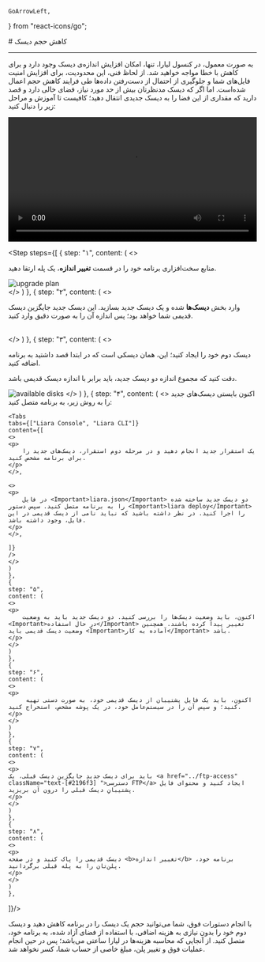     GoArrowLeft,
} from "react-icons/go";


<Layout>
<Head>
<title>مستندات کاهش حجم دیسک‌ - لیارا</title>

<meta property="og:title" content="مستندات خدمات رایانش ابری لیارا" />
<meta property="og:description" content="مستندات مربوط به نحوه کاهش حجم دیسک‌ها به صورت دستی در لیارا"  />
</Head>
# کاهش حجم دیسک

<hr className="mb-2" />
به صورت معمول، در کنسول لیارا، تنها، امکان افزایش اندازه‌ی دیسک وجود دارد و برای کاهش با خطا مواجه خواهید شد. از لحاظ فنی، این محدودیت، برای افزایش امنیت فایل‌های شما و جلوگیری از احتمال از دست‌رفتن داده‌ها طی فرایند کاهش حجم اعمال شده‌است.
اما اگر که دیسک مدنظرتان بیش از حد مورد نیاز، فضای خالی دارد و قصد دارید که مقداری از این فضا را به دیسک جدیدی انتقال دهید؛ کافیست تا آموزش و مراحل زیر را دنبال کنید:
<div className="h-4" />

<video
  src="https://media.liara.ir/disks/reduce-disk-size.mp4"
  controls="controls"
  className="block w-full"
  width="100%" />

<Step  steps={[
    {
    step: "۱",
    content: (
    <>
        <p>
        منابع سخت‌افزاری برنامه خود را در قسمت <b>تغییر اندازه</b>، یک پله ارتقا دهید.
        </p>
        <div className="h-4" />
        <img src="https://media.liara.ir/docs/upgrade-plans.gif" alt="upgrade plan"/>
        <div className="h-4" />
    </>
    )
    },
    {
    step: "۲",
    content: (
    <>   
        <p> وارد بخش <b>دیسک‌ها</b> شده و یک دیسک جدید بسازید. این دیسک جدید جایگزین دیسک قدیمی شما خواهد بود؛ پس اندازه آن را به صورت دقیق وارد کنید.</p>            
    </>
    )
    },
    {
    step: "۳",
    content: (
    <>   
    <p>دیسک دوم خود را ایجاد کنید؛ این، همان دیسکی است که در ابتدا قصد داشتید به برنامه اضافه کنید.</p>
    <div className="h-2" />
    <Alert variant="info">
    <p>
        دقت کنید که مجموع اندازه دو دیسک جدید، باید برابر با اندازه دیسک قدیمی باشد.
    </p>
    </Alert>
    <div className="h-2" />
    <img src="https://media.liara.ir/docs/multiple-disks-availability.png" alt="available disks"/>
    </>
    )
    },
    {
    step: "۴",
    content: (
    <>
    اکنون بایستی دیسک‌های جدید را به روش زیر، به برنامه متصل کنید:

    <Tabs 
    tabs={["Liara Console", "Liara CLI"]} 
    content={[
    <>
    <p>
        یک استقرار جدید انجام دهید و در مرحله دوم استقرار، دیسک‌های جدید را برای برنامه مشخص کنید.
    </p>
    </>,
    
    <>
    <p>
        در فایل <Important>liara.json</Important> دو دیسک جدید ساخته شده را به برنامه متصل کنید. سپس دستور <Important>liara deploy</Important> را اجرا کنید. در نظر داشته باشید که نباید نامی از دیسک قدیمی در این فایل، وجود داشته باشد.
    </p>
    </>,

    ]} 
    />   
    </>
    )
    },
    {
    step: "۵",
    content: (
    <>   
    <p>
        اکنون، باید وضعیت دیسک‌ها را بررسی کنید. دو دیسک جدید باید به وضعیت <Important>در حال استفاده</Important> تغییر پیدا کرده باشند. همچنین وضعیت دیسک قدیمی باید <Important>آماده به کار</Important> باشد.
    </p>
    </>
    )
    },
    {
    step: "۶",
    content: (
    <>   
    <p>
         اکنون، باید یک فایل پشتیبان از دیسک قدیمی خود، به صورت دستی تهیه کنید؛ و سپس آن را در سیستم‌عامل خود، در یک پوشه مشخص، استخراج کنید.
    </p>
    </>
    )
    },
    {
    step: "۷",
    content: (
    <>   
    <p>
    باید برای دیسک جدیدِ جایگزینِ دیسک قبلی، یک <a href="../ftp-access" className="text-[#2196f3] ">دسترسی FTP</a> ایجاد کنید و محتوای فایل پشتیبانِ دیسک قبلی را درون آن بریزید.
    </p>
    </>
    )
    },
    {
    step: "۸",
    content: (
    <>   
    <p>
    دیسک قدیمی را پاک کنید و در صفحه <b>تغییر اندازه</b> برنامه خود، پلن‌تان را به پله قبلی برگردانید.
    </p>
    </>
    )
    },
]}/>

<div className="h-4" />
با انجام دستورات فوق، شما می‌توانید حجم یک دیسک را در برنامه کاهش دهید و دیسک دوم خود را بدون نیازی به هزینه اضافی، با استفاده از فضای آزاد شده، به برنامه خود، متصل کنید.
از آنجایی که محاسبه هزینه‌ها در لیارا ساعتی می‌باشد؛ پس در حین انجام عملیات فوق و تغییر پلن، مبلغ خاصی از حساب شما، کسر نخواهد شد. 

</Layout>